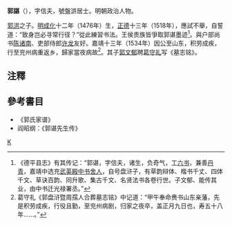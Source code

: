'''郭諶'''（{{bd|1476年||1534年||}}），字信夫，號盤滸居士。明朝政治人物。

[[郭洪|郭洪]]之子。[[明朝|明]][[成化|成化]]十二年（1476年）生，[[正德_(明朝)|正德]]十三年（1518年），應試不舉，自誓道：“致身岂必寻常行径？”從此練習书法。王侯贵族皆爭取郭谌墨迹<ref>《德平县志》有其传记：“郭谌，字信夫，诸生，负奇气，工[[六书|六书]]，兼善[[丹青|丹青]]，嘉靖中选充[[武英殿|武英殿]][[中书舍人|中书舍人]]，自号盘浒子，有草韵辩体、楷书千丈、四体千文、草诀百韵、同升歌、集古千文、名贤法书各卷行世。子文郁、能传其业，由中书迁光禄署丞。”</ref>。與户部尚书[[陈诸南|陈诸南]]、吏部侍郎[[许龙|许龙]]友好。嘉靖十三年（1534年）因公至山东，积劳成疾，行至兖州病重返乡，歸家當夜病故<ref>葛守礼《郭盘浒暨周孺人合葬墓志铭》中记道：“甲午奉命赉书山东亲藩，先是积劳成疾，行役且勤，至兖州病剧，归家之夜卒，盖正月九日也，寿五十八年……。”</ref>。其子[[郭文郁|郭文郁]]聘[[葛守礼|葛守礼]]写《墓志铭》。

==注釋==
<references/>

==參考書目==
* 《郭氏家谱》
* 阎昭纲：《郭谌先生传》
[[Category:明朝書法家|K]]